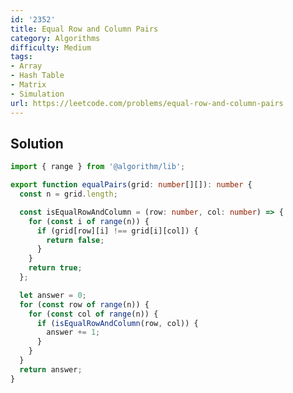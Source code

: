 ```yaml
---
id: '2352'
title: Equal Row and Column Pairs
category: Algorithms
difficulty: Medium
tags:
- Array
- Hash Table
- Matrix
- Simulation
url: https://leetcode.com/problems/equal-row-and-column-pairs
---
```


## Solution

```typescript filename="solution.ts" copy
import { range } from '@algorithm/lib';

export function equalPairs(grid: number[][]): number {
  const n = grid.length;

  const isEqualRowAndColumn = (row: number, col: number) => {
    for (const i of range(n)) {
      if (grid[row][i] !== grid[i][col]) {
        return false;
      }
    }
    return true;
  };

  let answer = 0;
  for (const row of range(n)) {
    for (const col of range(n)) {
      if (isEqualRowAndColumn(row, col)) {
        answer += 1;
      }
    }
  }
  return answer;
}
```


